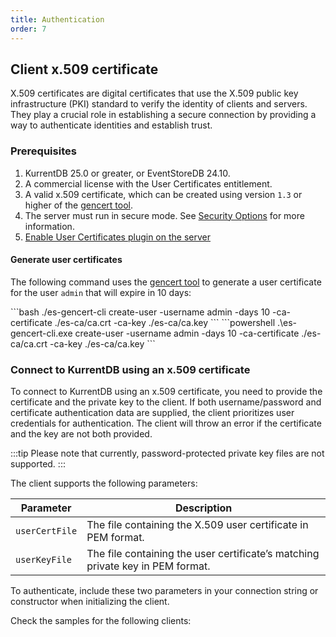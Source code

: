 ```yaml
---
title: Authentication
order: 7
---
```





## Client x.509 certificate <Badge text="Commercial" variant="caution" />

X.509 certificates are digital certificates that use the X.509 public key infrastructure (PKI) standard to verify the identity of clients and servers. They play a crucial role in establishing a secure connection by providing a way to authenticate identities and establish trust.

### Prerequisites

1. KurrentDB 25.0 or greater, or EventStoreDB 24.10.
2. A commercial license with the User Certificates entitlement.
3. A valid x.509 certificate, which can be created using version `1.3` or higher of the [gencert tool](https://github.com/kurrent-io/es-gencert-cli).
4. The server must run in secure mode. See [Security Options](@server/security/protocol-security.md) for more information.
5. [Enable User Certificates plugin on the server](@server/security/user-authentication.md#user-x509-certificates)

#### Generate user certificates

The following command uses the [gencert tool](https://github.com/kurrent-io/es-gencert-cli) to generate a user certificate for the user `admin` that will expire in 10 days:

<Tabs>
<TabItem label="bash">
```bash
./es-gencert-cli create-user -username admin -days 10 -ca-certificate ./es-ca/ca.crt -ca-key ./es-ca/ca.key
```
</TabItem>
<TabItem label="Powershell">
```powershell
.\es-gencert-cli.exe create-user -username admin -days 10 -ca-certificate ./es-ca/ca.crt -ca-key ./es-ca/ca.key
```
</TabItem>
</Tabs>

### Connect to KurrentDB using an x.509 certificate

To connect to KurrentDB using an x.509 certificate, you need to provide the
certificate and the private key to the client. If both username/password and
certificate authentication data are supplied, the client prioritizes user
credentials for authentication. The client will throw an error if the
certificate and the key are not both provided.

:::tip
Please note that currently, password-protected private key files are not supported.
:::

The client supports the following parameters:

| Parameter      | Description                                                                    |
|----------------|--------------------------------------------------------------------------------|
| `userCertFile` | The file containing the X.509 user certificate in PEM format.                  |
| `userKeyFile`  | The file containing the user certificate’s matching private key in PEM format. |

To authenticate, include these two parameters in your connection string or constructor when initializing the client.

Check the samples for the following clients:

<Code lang="typescript" code={typescript_client_with_user_certificates_user_certificates} />